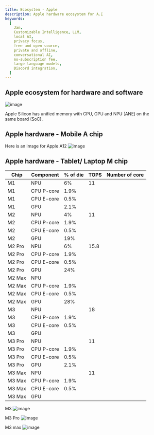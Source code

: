 ```yaml
---
title: Ecosystem - Apple
description: Apple hardware ecosystem for A.I
keywords:
  [
    Jan,
    Customizable Intelligence, LLM,
    local AI,
    privacy focus,
    free and open source,
    private and offline,
    conversational AI,
    no-subscription fee,
    large language models,
    Discord integration,
  ]
---
```


## Apple ecosystem for hardware and software
![image](../_assets/ecosystem-apple.drawio.svg)

Apple Silicon has unified memory with CPU, GPU and NPU (ANE) on the same board (SoC).

## Apple hardware - Mobile A chip
Here is an image for Apple A12
![image](../_assets/ecosystem-apple-1.jpeg)

## Apple hardware - Tablet/ Laptop M chip

| Chip | Component | % of die | TOPS   | Number of core
|------|-----------|----------|--------|---------------
| M1   | NPU       | 6%       | 11     |
| M1   | CPU P-core | 1.9%    |        | 
| M1   | CPU E-core | 0.5%    |        |
| M1   | GPU        | 2.1%    |        |
| M2   | NPU       | 4%       | 11     |
| M2   | CPU P-core | 1.9%    |        | 
| M2   | CPU E-core | 0.5%    |        |
| M2   | GPU        | 19%   |        |
| M2 Pro   | NPU       | 6%       | 15.8     |
| M2 Pro   | CPU P-core | 1.9%    |        | 
| M2 Pro   | CPU E-core | 0.5%    |        |
| M2 Pro   | GPU        | 24%    |        |
| M2 Max   | NPU       |        |      |
| M2 Max   | CPU P-core | 1.9%    |        | 
| M2 Max   | CPU E-core | 0.5%    |        |
| M2 Max   | GPU        | 28%    |        |
| M3   | NPU       |        | 18     |
| M3   | CPU P-core | 1.9%    |        | 
| M3   | CPU E-core | 0.5%    |        |
| M3   | GPU        |     |        |
| M3 Pro   | NPU       |        | 11     |
| M3 Pro   | CPU P-core | 1.9%    |        | 
| M3 Pro   | CPU E-core | 0.5%    |        |
| M3 Pro   | GPU        | 2.1%    |        |
| M3 Max   | NPU       |        | 11     |
| M3 Max   | CPU P-core | 1.9%    |        | 
| M3 Max   | CPU E-core | 0.5%    |        |
| M3 Max   | GPU        |     |        |

M3
![image](../_assets/ecosystem-apple-2.png)

M3 Pro
![image](../_assets/ecosystem-apple-1.png)

M3 max
![image](../_assets/ecosystem-apple-3.png)

